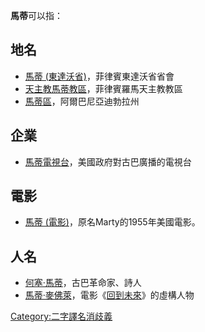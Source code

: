 '''馬蒂'''可以指：
==地名==
*[[馬蒂_(東達沃省)|馬蒂 (東達沃省)]]，菲律賓東達沃省省會
*[[天主教馬蒂教區|天主教馬蒂教區]]，菲律賓羅馬天主教教區
*[[馬蒂區|馬蒂區]]，阿爾巴尼亞迪勃拉州
==企業==
*[[馬蒂電視台|馬蒂電視台]]，美國政府對古巴廣播的電視台
==電影==
*[[馬蒂_(電影)|馬蒂 (電影)]]，原名Marty的1955年美國電影。
==人名==
*[[何塞·馬蒂|何塞·馬蒂]]，古巴革命家、詩人
*[[馬蒂·麥佛萊|馬蒂·麥佛萊]]，電影《[[回到未來|回到未來]]》的虛構人物
{{disambig}}

[[Category:二字譯名消歧義|Category:二字譯名消歧義]]